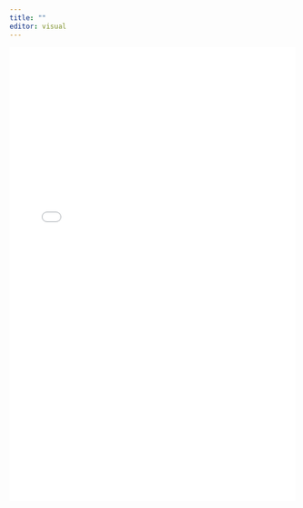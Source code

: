 ```yaml
---
title: ""
editor: visual
---
```


![](resume/Kwabena%20Duffuor%20Resume.pdf){width="100%" height="800"}
